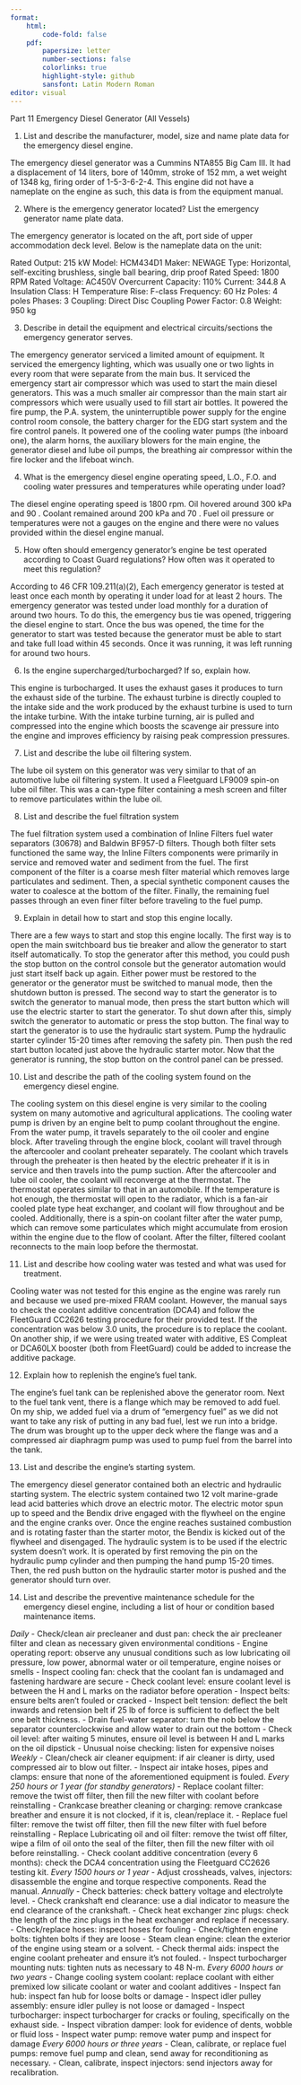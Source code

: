 ```yaml
---
format:
    html: 
        code-fold: false
    pdf:
        papersize: letter
        number-sections: false
        colorlinks: true
        highlight-style: github
        sansfont: Latin Modern Roman
editor: visual
---
```


Part 11 Emergency Diesel Generator (All Vessels)

1.	List and describe the manufacturer, model, size and name plate data for the emergency diesel engine.

The emergency diesel generator was a Cummins NTA855 Big Cam III. It had a displacement of 14 liters, bore of 140mm, stroke of 152 mm, a wet weight of 1348 kg, firing order of 1-5-3-6-2-4. This engine did not have a nameplate on the engine as such, this data is from the equipment manual.

2.	Where is the emergency generator located? List the emergency generator name plate data.

The emergency generator is located on the aft, port side of upper accommodation deck level. Below is the nameplate data on the unit:

Rated Output: 215 kW
Model: HCM434D1
Maker: NEWAGE
Type: Horizontal, self-exciting brushless, single ball bearing, drip proof
Rated Speed: 1800 RPM
Rated Voltage: AC450V
Overcurrent Capacity: 110%
Current: 344.8 A
Insulation Class: H
Temperature Rise: F-class
Frequency: 60 Hz
Poles: 4 poles
Phases: 3 \phi
Coupling: Direct Disc Coupling
Power Factor: 0.8
Weight: 950 kg

3.	Describe in detail the equipment and electrical circuits/sections the emergency generator serves.

The emergency generator serviced a limited amount of equipment. It serviced the emergency lighting, which was usually one or two lights in every room that were separate from the main bus. It serviced the emergency start air compressor which was used to start the main diesel generators. This was a much smaller air compressor than the main start air compressors which were usually used to fill start air bottles. It powered the fire pump, the P.A. system, the uninterruptible power supply for the engine control room console, the battery charger for the EDG start system and the fire control panels. It powered one of the cooling water pumps (the inboard one), the alarm horns, the auxiliary blowers for the main engine, the generator diesel and lube oil pumps, the breathing air compressor within the fire locker and the lifeboat winch.

4.	What is the emergency diesel engine operating speed, L.O., F.O. and cooling water pressures and temperatures while operating under load?

The diesel engine operating speed is 1800 rpm. Oil hovered around 300 kPa and 90 \degC. Coolant remained around 200 kPa and 70 \degC. Fuel oil pressure or temperatures were not a gauges on the engine and there were no values provided within the diesel engine manual.

5.	How often should emergency generator's engine be test operated according to Coast Guard regulations? How often was it operated to meet this regulation?

According to 46 CFR 109.211(a)(2), Each emergency generator is tested at least once each month by operating it under load for at least 2 hours. The emergency generator was tested under load monthly for a duration of around two hours. To do this, the emergency bus tie was opened, triggering the diesel engine to start. Once the bus was opened, the time for the generator to start was tested because the generator must be able to start and take full load within 45 seconds. Once it was running, it was left running for around two hours.

6.	Is the engine supercharged/turbocharged? If so, explain how.

This engine is turbocharged. It uses the exhaust gases it produces to turn the exhaust side of the turbine. The exhaust turbine is directly coupled to the intake side and the work produced by the exhaust turbine is used to turn the intake turbine. With the intake turbine turning, air is pulled and compressed into the engine which boosts the scavenge air pressure into the engine and improves efficiency by raising peak compression pressures.

7.	List and describe the lube oil filtering system.

The lube oil system on this generator was very similar to that of an automotive lube oil filtering system. It used a Fleetguard LF9009 spin-on lube oil filter. This was a can-type filter containing a mesh screen and filter to remove particulates within the lube oil.

8.	List and describe the fuel filtration system

The fuel filtration system used a combination of Inline Filters fuel water separators (30678) and Baldwin BF957-D filters. Though both filter sets functioned the same way, the Inline Filters components were primarily in service and removed water and sediment from the fuel. The first component of the filter is a coarse mesh filter material which removes large particulates and sediment. Then, a special synthetic component causes the water to coalesce at the bottom of the filter. Finally, the remaining fuel passes through an even finer filter before traveling to the fuel pump.

9.	Explain in detail how to start and stop this engine locally.

There are a few ways to start and stop this engine locally. The first way is to open the main switchboard bus tie breaker and allow the generator to start itself automatically. To stop the generator after this method, you could push the stop button on the control console but the generator automation would just start itself back up again. Either power must be restored to the generator or the generator must be switched to manual mode, then the shutdown button is pressed. The second way to start the generator is to switch the generator to manual mode, then press the start button which will use the electric starter to start the generator. To shut down after this, simply switch the generator to automatic or press the stop button. The final way to start the generator is to use the hydraulic start system. Pump the hydraulic starter cylinder 15-20 times after removing the safety pin. Then push the red start button located just above the hydraulic starter motor. Now that the generator is running, the stop button on the control panel can be pressed.

10.	List and describe the path of the cooling system found on the emergency diesel engine.

The cooling system on this diesel engine is very similar to the cooling system on many automotive and agricultural applications. The cooling water pump is driven by an engine belt to pump coolant throughout the engine. From the water pump, it travels separately to the oil cooler and engine block. After traveling through the engine block, coolant will travel through the aftercooler and coolant preheater separately. The coolant which travels through the preheater is then heated by the electric preheater if it is in service and then travels into the pump suction. After the aftercooler and lube oil cooler, the coolant will reconverge at the thermostat. The thermostat operates similar to that in an automobile. If the temperature is hot enough, the thermostat will open to the radiator, which is a fan-air cooled plate type heat exchanger, and coolant will flow throughout and be cooled. Additionally, there is a spin-on coolant filter after the water pump, which can remove some particulates which might accumulate from erosion within the engine due to the flow of coolant. After the filter, filtered coolant reconnects to the main loop before the thermostat.

11.	List and describe how cooling water was tested and what was used for treatment.

Cooling water was not tested for this engine as the engine was rarely run and because we used pre-mixed FRAM coolant. However, the manual says to check the coolant additive concentration (DCA4) and follow the FleetGuard CC2626 testing procedure for their provided test. If the concentration was below 3.0 units, the procedure is to replace the coolant. On another ship, if we were using treated water with additive, ES Compleat or DCA60LX booster (both from FleetGuard) could be added to increase the additive package.

12.	Explain how to replenish the engine's fuel tank.

The engine's fuel tank can be replenished above the generator room. Next to the fuel tank vent, there is a flange which may be removed to add fuel. On my ship, we added fuel via a drum of "emergency fuel" as we did not want to take any risk of putting in any bad fuel, lest we run into a bridge. The drum was brought up to the upper deck where the flange was and a compressed air diaphragm pump was used to pump fuel from the barrel into the tank.

13.	List and describe the engine's starting system.

The emergency diesel generator contained both an electric and hydraulic starting system. The electric system contained two 12 volt marine-grade lead acid batteries which drove an electric motor. The electric motor spun up to speed and the Bendix drive engaged with the flywheel on the engine and the engine cranks over. Once the engine reaches sustained combustion and is rotating faster than the starter motor, the Bendix is kicked out of the flywheel and disengaged. The hydraulic system is to be used if the electric system doesn't work. It is operated by first removing the pin on the hydraulic pump cylinder and then pumping the hand pump 15-20 times. Then, the red push button on the hydraulic starter motor is pushed and the generator should turn over.

14.	List and describe the preventive maintenance schedule for the emergency diesel engine, including a list of hour or condition based maintenance items.

*Daily*
- Check/clean air precleaner and dust pan: check the air precleaner filter and clean as necessary given environmental conditions
- Engine operating report: observe any unusual conditions such as low lubricating oil pressure, low power, abnormal water or oil temperature, engine noises or smells
- Inspect cooling fan: check that the coolant fan is undamaged and fastening hardware are secure
- Check coolant level: ensure coolant level is between the H and L marks on the radiator before operation
- Inspect belts: ensure belts aren't fouled or cracked
- Inspect belt tension: deflect the belt inwards and retension belt if 25 lb of force is sufficient to deflect the belt one belt thickness.
- Drain fuel-water separator: turn the nob below the separator counterclockwise and allow water to drain out the bottom
- Check oil level: after waiting 5 minutes, ensure oil level is between H and L marks on the oil dipstick
- Unusual noise checking: listen for expensive noises
*Weekly*
- Clean/check air cleaner equipment: if air cleaner is dirty, used compressed air to blow out filter.
- Inspect air intake hoses, pipes and clamps: ensure that none of the aforementioned equipment is fouled.
*Every 250 hours or 1 year (for standby generators)*
- Replace coolant filter: remove the twist off filter, then fill the new filter with coolant before reinstalling
- Crankcase breather cleaning or charging: remove crankcase breather and ensure it is not clocked, if it is, clean/replace it.
- Replace fuel filter: remove the twist off filter, then fill the new filter with fuel before reinstalling
- Replace Lubricating oil and oil filter: remove the twist off filter, wipe a film of oil onto the seal of the filter, then fill the new filter with oil before reinstalling.
- Check coolant additive concentration (every 6 months): check the DCA4 concentration using the Fleetguard CC2626 testing kit.
*Every 1500 hours or 1 year*
- Adjust crossheads, valves, injectors: disassemble the engine and torque respective components. Read the manual.
*Annually*
- Check batteries: check battery voltage and electrolyte level. 
- Check crankshaft end clearance: use a dial indicator to measure the end clearance of the crankshaft.
- Check heat exchanger zinc plugs: check the length of the zinc plugs in the heat exchanger and replace if necessary.
- Check/replace hoses: inspect hoses for fouling
- Check/tighten engine bolts: tighten bolts if they are loose
- Steam clean engine: clean the exterior of the engine using steam or a solvent.
- Check thermal aids: inspect the engine coolant preheater and ensure it's not fouled.
- Inspect turbocharger mounting nuts: tighten nuts as necessary to 48 N-m.
*Every 6000 hours or two years*
- Change cooling system coolant: replace coolant with either premixed low silicate coolant or water and coolant additives
- Inspect fan hub: inspect fan hub for loose bolts or damage
- Inspect idler pulley assembly: ensure idler pulley is not loose or damaged
- Inspect turbocharger: inspect turbocharger for cracks or fouling, specifically on the exhaust side.
- Inspect vibration damper: look for evidence of dents, wobble or fluid loss
- Inspect water pump: remove water pump and inspect for damage
*Every 6000 hours or three years*
- Clean, calibrate, or replace fuel pumps: remove fuel pump and clean, send away for reconditioning as necessary.
- Clean, calibrate, inspect injectors: send injectors away for recalibration.
